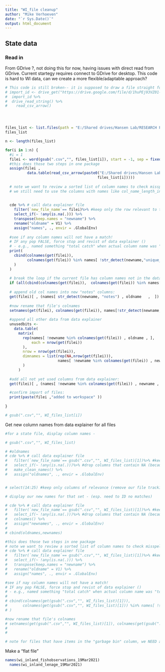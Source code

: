 ```yaml
---
title: "WI_file cleanup"
author: "Mike Verhoeven"
date: "`r Sys.Date()`"
output: html_document
---
```



## State data
### Read in
From GDrive ?, not doing this for now, having issues with direct read from 
GDrive. Current startegy requires connect to GDrive for desktop. This code
is hard to WI data, can we create a more flexible/adaptable approach?

```r

# This code is still broken-- it is supposed to draw a file straight form the web to workspace
# import_id <- drive_get("https://drive.google.com/file/d/1huPEj93VZ01-q4YGcIVvHBR2YhbGMPUu/view?usp=share_link")
#  import_id %>%
#  drive_read_string() %>%
#    read_csv_arrow()




files_list <- list.files(path = "E:/Shared drives/Hansen Lab/RESEARCH PROJECTS/Fish Survey Data/WI_Data/WI_raw_disaggregated_data", pattern = ".+\\.csv") #grabs only.csv files
files_list

n <- length(files_list)

for(i in 1:n) {
  #i = 1
  filei <- word(gsub(".csv","", files_list[i]), start = -1, sep = fixed("/"))
  #this does those two steps in one package
  assign(filei ,
          data.table(read_csv_arrow(paste0("E:/Shared drives/Hansen Lab/RESEARCH PROJECTS/Fish Survey Data/WI_Data/WI_raw_disaggregated_data/",
                                          files_list[i]))))
  
  # note we want to review a sorted list of column names to check misspelling etc.
  # we still need to use the columns with names like col_name_length_in, or known_units
  
  
  cde %>% # call data explainer file
    filter(`new_file_name`== filei)%>% #keep only the row relevant to this file
    select_if(~ !any(is.na(.))) %>% 
    transpose(keep.names = "newname") %>% 
    rename("oldname" = V1) %>% 
    assign("names", ., envir = .GlobalEnv)
  
  #see if any column names will not have a match! 
  # IF any pop FALSE, force stop and revist of data explainer ()
  # - e.g., named something "total catch" when actual column name was "total_catch"
  print(
    cbind(colnames(get(filei)),
          colnames(get(filei)) %in% names[ !str_detect(newname,"unique_row_key"), oldname, ]
    )
  )
  
  # break the loop if the current file has column names not in the data explainer
  if (all(cbind(colnames(get(filei)),  colnames(get(filei)) %in% names[ !str_detect(newname,"unique_row_key"), oldname, ])[,2]) == FALSE ) break
  
  # append old col names into new "notes" columns:
  get(filei)[ , (names[ str_detect(newname, "notes") , oldname   ,  ]) := Map(paste, colnames(.SD), .SD, sep = ':') , .SDcols =  names[ str_detect(newname, "notes") , oldname   ,  ] ]
  
  #now rename that file's colnames
  setnames(get(filei), colnames(get(filei)), names[!str_detect(newname,"unique_row_key")] [match(names(get(filei)),names[!str_detect(newname,"unique_row_key"),oldname]), newname] )
  
  #append all other data from data explainer
  unusedbits <- 
    data.table(
      matrix(
        rep(names[ !newname %in% colnames(get(filei)) , oldname , ],
            each = nrow(get(filei))
        ),
        nrow = nrow(get(filei)),
        dimnames = list(rep(NA,nrow(get(filei))),
                        names[ !newname %in% colnames(get(filei)) , newname , ])
        )
      )
  
  #add all not yet used columns from data explainer:
  get(filei)[ , (names[ !newname %in% colnames(get(filei)) , newname , ]) := unusedbits[] ]

  #confirm import of files:  
  print(paste(filei ,"added to workspace" ))  
  
}  

# gsub(".csv","", WI_files_list[i])

```

Get new column names from data explainer for all files
```r
#for a state file, display column names - 

# gsub(".csv","", WI_files_list)

# #oldnames
# cde %>% # call data explainer file
#   filter(`new_file_name`== gsub(".csv","", WI_files_list)[1])%>% #keep only the row relevant to this file
#   select_if(~ !any(is.na(.)))%>% #drop columns that contain NA (because that means df doesn't contain that info)
#   make_clean_names() %>% 
#   assign("oldnames", ., envir = .GlobalEnv)


# select(14:25) #keep only columns of relevance (remove our file tracking and urls)

# display our new names for that set - (esp. need to ID no matches)

# cde %>% # call data explainer file
#   filter(`new_file_name`== gsub(".csv","", WI_files_list)[1])%>% #keep only the row relevant to this file
#   select_if(~ !any(is.na(.)))%>% #drop columns that contain NA (because that means df doesn't contain that info)
#   colnames() %>% 
#   assign("newnames", ., envir = .GlobalEnv)
# 
# cbind(oldnames,newnames)

#this does those two steps in one package
# note we want to review a sorted list of column names to check misspelling etc.
# cde %>% # call data explainer file
#   filter(`new_file_name`== gsub(".csv","", WI_files_list)[1])%>% #keep only the row relevant to this file
#   select_if(~ !any(is.na(.))) %>% 
#   transpose(keep.names = "newname") %>% 
#   rename("oldname" = V1) %>% 
#   assign("names", ., envir = .GlobalEnv)

#see if nay column names will not have a match! 
# IF any pop FALSE, force stop and revist of data explainer ()
# - e.g., named something "total catch" when actual column name was "total_catch"
# 
# cbind(colnames(get(gsub(".csv","", WI_files_list)[1])),
#       colnames(get(gsub(".csv","", WI_files_list)[1])) %in% names[ !str_detect(newname,"unique_row_key"), oldname, ]
# )

#now rename that file's colnames
# setnames(get(gsub(".csv","", WI_files_list)[1]), colnames(get(gsub(".csv","", WI_files_list)[1])), names[!str_detect(newname,"unique_row_key")] [match(names(get(gsub(".csv","", WI_files_list)[1])),names[!str_detect(newname,"unique_row_key"),oldname]), newname] )
# 
# 

# note for files that have items in the "garbage bin" column, we NEED a different process where we remove garbage columns after 'filter' but before dropping na columns


```



Make a "flat file"
```r

names(wi_inland_fishobservations_19Mar2021)
  names(wi_inland_lenage_19Mar2021)








```


